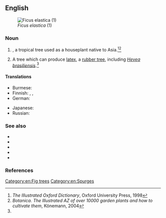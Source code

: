 ==English==
[[Image:Ficus elastica1.jpg|thumb|''Ficus elastica'' (1)]]

===Noun===
{{en-noun}}

# {{taxlink|Ficus elastica|species|noshow=1}}, a tropical tree used as a houseplant native to Asia.<ref name="Illustr. Oxford 1998">''The Illustrated Oxford Dictionary'', Oxford University Press, 1998</ref><ref>''Botanica. The Illustrated AZ of over 10000 garden plants and how to cultivate them'', Könemann, 2004</ref>
# A tree which can produce [[latex]], a [[rubber tree]], including ''[[Hevea brasiliensis]]''.<ref name="Illustr. Oxford 1998"/>

====Translations====
{{trans-top|''Ficus elastica''}}
* Burmese: {{t|my|ညောင်ကြက်ပေါင်}}
* Finnish: {{t+|fi|fiikus}}, {{t|fi|kumiviikuna}}, {{t|fi|huonekumipuu}}
* German: {{t+|de|Gummibaum|m}}
{{trans-mid}}
* Japanese: {{t|ja|インドゴムノキ|tr=indo gomu-no-ki}}
* Russian: {{t+|ru|фи́кус|m}}
{{trans-bottom}}

===See also===
* {{pedia}}
* {{pedia|Ficus elastica}}
* {{specieslite|Ficus elastica}}
* {{pedia|Hevea brasiliensis}}
* {{specieslite|Hevea brasiliensis}}

===References===
<references/>

[[Category:en:Fig trees]]
[[Category:en:Spurges]]